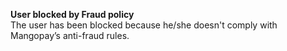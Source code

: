   
<Card title="008700" href="/development-ressources/errors/codes/008700">  

 **User blocked by Fraud policy**  
 The user has been blocked because he/she doesn't comply with Mangopay’s anti-fraud rules.  

</Card>